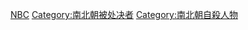 [[Category:中國被賜死人物|NBC]]
[[Category:南北朝被处决者|Category:南北朝被处决者]]
[[Category:南北朝自殺人物|Category:南北朝自殺人物]]